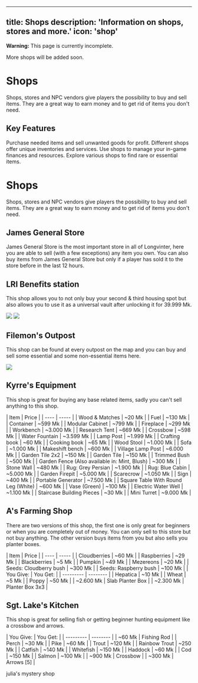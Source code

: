 
---
title: Shops
description: 'Information on shops, stores and more.'
icon: 'shop'
---

<Warning>**Warning:** This page is currently incomplete.</Warning>

<Check>More shops will be added soon.</Check>

# Shops

Shops, stores and NPC vendors give players the possibility to buy and sell items. They are a great way to earn money and to get rid of items you don't need.

## Key Features

<CardGroup cols={2}>
  <Card title="Buy and Sell" icon="arrow-right-arrow-left">
    Purchase needed items and sell unwanted goods for profit.
  </Card>
  <Card title="Specialized Vendors" icon="store">
    Different shops offer unique inventories and services.
  </Card>
  <Card title="Economy Management" icon="coins">
    Use shops to manage your in-game finances and resources.
  </Card>
  <Card title="Item Discovery" icon="magnifying-glass">
    Explore various shops to find rare or essential items.
  </Card>
</CardGroup>

# Shops

Shops, stores and NPC vendors give players the possibility to buy and sell items. They are a great way to earn money and to get rid of items you don't need.

## James General Store

James General Store is the most important store in all of Longvinter, here you are able to sell (with a few exceptions) any item you own. You can also buy items from James General Store but only if a player has sold it to the store before in the last 12 hours.

## LRI Benefits station

This shop allows you to not only buy your second & third housing spot but also allows you to use it as a universal vault after unlocking it for 39.999 Mk.


<Accordion title="Listings & Universal Vault:">
<Tabs>
<Tab title="Shop's Inventory:">
<img
  style={{ borderRadius: '0.5rem' }}
  src="https://uo.uuvana.com/longvinter/assets/img/LRI.png"
/>
</Tab>


<Tab title="Universal Vault Preview">
<img
  style={{ borderRadius: '0.5rem' }}
  src="https://i.imgur.com/yqi7Gqv.png"
/>
</Tab>
</Tabs>
</Accordion>

## Filemon's Outpost

This shop can be found at every outpost on the map and you can buy and sell some essential and some non-essential items here.

<Accordion title="Shop's Inventory:">
<img
  style={{ borderRadius: '0.5rem' }}
  src="https://i.imgur.com/rMT4PNL.png"
/>
</Accordion>

## Kyrre's Equipment

This shop is great for buying any base related items, sadly you can't sell anything to this shop.

<Accordion title="Shop's Inventory:">
| Item | Price |
| ---- | ----- |
| Wood & Matches | ~20 Mk |
| Fuel | ~130 Mk |
| Container | ~599 Mk |
| Modular Cabinet | ~799 Mk |
| Fireplace | ~299 Mk |
| Workbench | ~3.000 Mk |
| Research Tent | ~669 Mk |
| Crossbow | ~598 Mk |
| Water Fountain | ~3.599 Mk |
| Lamp Post | ~1.999 Mk |
| Crafting book | ~60 Mk |
| Cooking book | ~65 Mk |
| Wood Stool | ~1.000 Mk |
| Sofa | ~1.000 Mk |
| Makeshift bench | ~600 Mk |
| Village Lamp Post | ~6.000 Mk |
| Garden Tile 2x2 | ~150 Mk |
| Garden Tile | ~150 Mk |
| Trimmed Bush | ~500 Mk |
| Garden Fence (Also available in: Mint, Blush) | ~300 Mk |
| Stone Wall | ~480 Mk |
| Rug: Grey Persian | ~1.900 Mk |
| Rug: Blue Cabin | ~5.000 Mk |
| Garden Firepit | ~5.000 Mk |
| Scarecrow | ~1.050 Mk |
| Sign | ~400 Mk |
| Portable Generator | ~7.500 Mk |
| Square Table With Round Leg (White) | ~600 Mk |
| Vase (Green) | ~100 Mk |
| Electric Water Well | ~1.100 Mk |
| Staircase Building Pieces | ~30 Mk |
| Mini Turret | ~9.000 Mk |

</Accordion>

## A's Farming Shop

There are two versions of this shop, the first one is only great for beginners or when you are completely out of money. You can only sell to this store but not buy anything. The other version buys items from you but also sells you planter boxes.

<Accordion title="Shop's Type:">
<Tabs>
<Tab title="Type A">
| Item | Price |
| ---- | ----- |
| Cloudberries | ~60 Mk |
| Raspberries | ~29 Mk |
| Blackberries | ~5 Mk |
| Pumpkin | ~49 Mk |
| Mezereons | ~20 Mk |
| Seeds: Cloudberry bush | ~300 Mk |
| Seeds: Raspberry bush | ~100 Mk |
</Tab>


<Tab title="Type B">
| You Give: | You Get: |
| --------- | -------- |
| Hepatica | ~10 Mk |
| Wheat | ~5 Mk |
| Poppy | ~50 Mk |
| ~2.600 Mk | Slab Planter Box |
| ~2.300 Mk | Planter Box 3x3 |
</Tab>
</Tabs>
</Accordion>

## Sgt. Lake's Kitchen
This shop is great for selling fish or getting beginner hunting equipment like a crossbow and arrows.

<Accordion title="Shop's Inventory:">
| You Give: | You Get: |
| --------- | -------- |
| ~60 Mk | Fishing Rod |
| Perch | ~30 Mk |
| Pike | ~60 Mk |
| Trout | ~120 Mk |
| Rainbow Trout | ~250 Mk |
| Catfish | ~140 Mk |
| Whitefish | ~150 Mk |
| Haddock | ~60 Mk |
| Cod | ~150 Mk |
| Salmon | ~100 Mk |
| ~900 Mk | Crossbow |
| ~300 Mk | Arrows [5] |
</Accordion>




julia's mystery shop